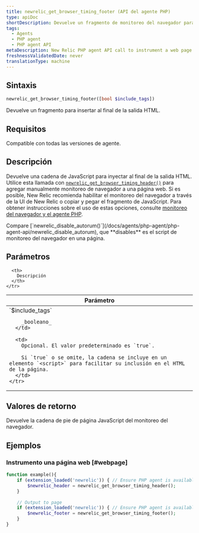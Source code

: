 ```yaml
---
title: newrelic_get_browser_timing_footer (API del agente PHP)
type: apiDoc
shortDescription: Devuelve un fragmento de monitoreo del navegador para inyectarlo al final de la salida HTML.
tags:
  - Agents
  - PHP agent
  - PHP agent API
metaDescription: New Relic PHP agent API call to instrument a web page with browser monitoring. Pair with newrelic_get_browser_timing_header.
freshnessValidatedDate: never
translationType: machine
---
```


## Sintaxis

```php
newrelic_get_browser_timing_footer([bool $include_tags])
```

Devuelve un fragmento <InlinePopover type="browser"/>para insertar al final de la salida HTML.

## Requisitos

Compatible con todas las versiones de agente.

## Descripción

Devuelve una cadena de JavaScript para inyectar al final de la salida HTML. Utilice esta llamada con [`newrelic_get_browser_timing_header()`](/docs/agents/php-agent/php-agent-api/newrelic_get_browser_timing_header) para agregar manualmente monitoreo de navegador a una página web. Si es posible, New Relic recomienda habilitar el monitoreo del navegador a través de la UI de New Relic o copiar y pegar el fragmento de JavaScript. Para obtener instrucciones sobre el uso de estas opciones, consulte [monitoreo del navegador y el agente PHP](/docs/agents/php-agent/features/page-load-timing-php).

<Callout variant="tip">
  Compare [`newrelic_disable_autorum()`](/docs/agents/php-agent/php-agent-api/newrelic_disable_autorum), que <DNT>**disables**</DNT> es el script de monitoreo del navegador en una página.
</Callout>

## Parámetros

<table>
  <thead>
    <tr>
      <th width="25%">
        Parámetro
      </th>

      <th>
        Descripción
      </th>
    </tr>
  </thead>

  <tbody>
    <tr>
      <td>
        `$include_tags`

        _booleano_
      </td>

      <td>
        Opcional. El valor predeterminado es `true`.

        Si `true` o se omite, la cadena se incluye en un elemento `<script>` para facilitar su inclusión en el HTML de la página.
      </td>
    </tr>
  </tbody>
</table>

## Valores de retorno

Devuelve la cadena de pie de página JavaScript del monitoreo del navegador.

## Ejemplos

### Instrumento una página web [#webpage]

```php
function example(){
    if (extension_loaded('newrelic')) { // Ensure PHP agent is available
        $newrelic_header = newrelic_get_browser_timing_header();
    }
    
    // Output to page
    if (extension_loaded('newrelic')) { // Ensure PHP agent is available
        $newrelic_footer = newrelic_get_browser_timing_footer();
    }
}
```
